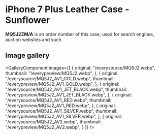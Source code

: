 
# iPhone 7 Plus Leather Case - Sunflower

<Callout type='info' emoji='👉🏻'>**MQ5J2ZM/A** is an order number of this case, used for search engines, auction websites and such.</Callout>

## Image gallery

<GalleryComponent
    images={[
      {
        original: "/everysource/MQ5J2.webp",
        thumbnail: "/everypreview/MQ5J2.webp",
      },
      {
        original: "/everysource/MQ5J2_AV1_GOLD.webp",
        thumbnail: "/everypreview/MQ5J2_AV1_GOLD.webp",
      },
      {
        original: "/everysource/MQ5J2_AV1_JET_BLACK.webp",
        thumbnail: "/everypreview/MQ5J2_AV1_JET_BLACK.webp",
      },
      {
        original: "/everysource/MQ5J2_AV1_RED.webp",
        thumbnail: "/everypreview/MQ5J2_AV1_RED.webp",
      },
      {
        original: "/everysource/MQ5J2_AV1_SILVER.webp",
        thumbnail: "/everypreview/MQ5J2_AV1_SILVER.webp",
      },
      {
        original: "/everysource/MQ5J2_AV2.webp",
        thumbnail: "/everypreview/MQ5J2_AV2.webp",
      }
    ]}
  />
